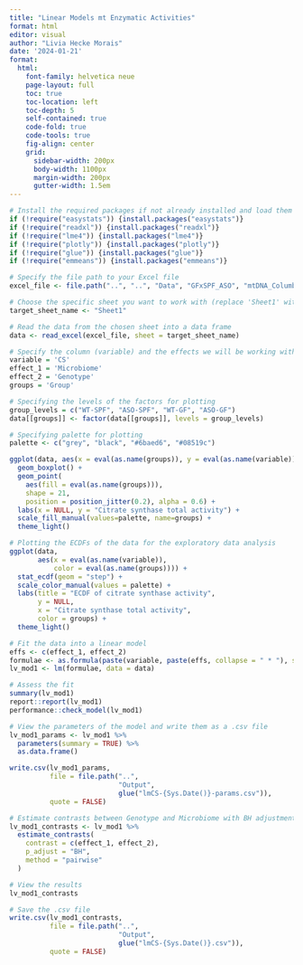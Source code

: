 ```yaml
---
title: "Linear Models mt Enzymatic Activities"
format: html
editor: visual
author: "Livia Hecke Morais"
date: '2024-01-21'
format: 
  html:
    font-family: helvetica neue
    page-layout: full
    toc: true
    toc-location: left
    toc-depth: 5
    self-contained: true
    code-fold: true
    code-tools: true
    fig-align: center
    grid:
      sidebar-width: 200px
      body-width: 1100px
      margin-width: 200px
      gutter-width: 1.5em
---
```


```r
# Install the required packages if not already installed and load them
if (!require("easystats")) {install.packages("easystats")}
if (!require("readxl")) {install.packages("readxl")}
if (!require("lme4")) {install.packages("lme4")}
if (!require("plotly")) {install.packages("plotly")}
if (!require("glue")) {install.packages("glue")}
if (!require("emmeans")) {install.packages("emmeans")}
```

```r
# Specify the file path to your Excel file
excel_file <- file.path("..", "..", "Data", "GFxSPF_ASO", "mtDNA_Columbia.xlsx")

# Choose the specific sheet you want to work with (replace 'Sheet1' with the sheet name you need)
target_sheet_name <- "Sheet1"

# Read the data from the chosen sheet into a data frame
data <- read_excel(excel_file, sheet = target_sheet_name)

# Specify the column (variable) and the effects we will be working with
variable = 'CS'
effect_1 = 'Microbiome'
effect_2 = 'Genotype'
groups = 'Group'

# Specifying the levels of the factors for plotting
group_levels = c("WT-SPF", "ASO-SPF", "WT-GF", "ASO-GF")
data[[groups]] <- factor(data[[groups]], levels = group_levels)

# Specifying palette for plotting
palette <- c("grey", "black", "#6baed6", "#08519c")
```

```r
ggplot(data, aes(x = eval(as.name(groups)), y = eval(as.name(variable)))) +
  geom_boxplot() +
  geom_point(
    aes(fill = eval(as.name(groups))),
    shape = 21,
    position = position_jitter(0.2), alpha = 0.6) +
  labs(x = NULL, y = "Citrate synthase total activity") +
  scale_fill_manual(values=palette, name=groups) +
  theme_light()
```

```r
# Plotting the ECDFs of the data for the exploratory data analysis
ggplot(data, 
       aes(x = eval(as.name(variable)), 
           color = eval(as.name(groups)))) + 
  stat_ecdf(geom = "step") +
  scale_color_manual(values = palette) +
  labs(title = "ECDF of citrate synthase activity",
       y = NULL,
       x = "Citrate synthase total activity",
       color = groups) +
  theme_light()
```

```r
# Fit the data into a linear model
effs <- c(effect_1, effect_2)
formulae <- as.formula(paste(variable, paste(effs, collapse = " * "), sep = " ~ "))
lv_mod1 <- lm(formulae, data = data)

# Assess the fit
summary(lv_mod1)
report::report(lv_mod1)
performance::check_model(lv_mod1)
```

```r
# View the parameters of the model and write them as a .csv file
lv_mod1_params <- lv_mod1 %>%
  parameters(summary = TRUE) %>%
  as.data.frame()

write.csv(lv_mod1_params, 
          file = file.path("..", 
                           "Output", 
                           glue("lmCS-{Sys.Date()}-params.csv")),
          quote = FALSE)

# Estimate contrasts between Genotype and Microbiome with BH adjustment
lv_mod1_contrasts <- lv_mod1 %>%
  estimate_contrasts(
    contrast = c(effect_1, effect_2),
    p_adjust = "BH",
    method = "pairwise"
  )

# View the results
lv_mod1_contrasts

# Save the .csv file 
write.csv(lv_mod1_contrasts, 
          file = file.path("..", 
                           "Output", 
                           glue("lmCS-{Sys.Date()}.csv")),
          quote = FALSE)
```
